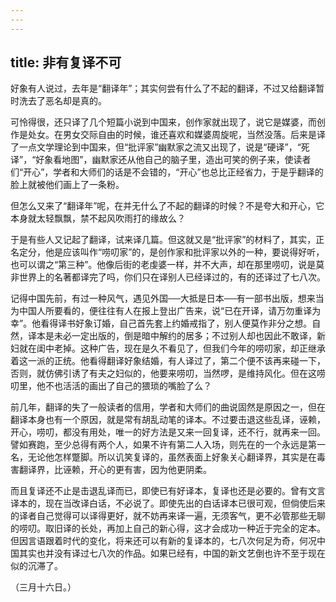 ```yaml
---
---
---
```

title: 非有复译不可
---



好象有人说过，去年是“翻译年”；其实何尝有什么了不起的翻译，不过又给翻译暂时洗去了恶名却是真的。

可怜得很，还只译了几个短篇小说到中国来，创作家就出现了，说它是媒婆，而创作是处女。在男女交际自由的时候，谁还喜欢和媒婆周旋呢，当然没落。后来是译了一点文学理论到中国来，但“批评家”幽默家之流又出现了，说是“硬译”，“死译”，“好象看地图”，幽默家还从他自己的脑子里，造出可笑的例子来，使读者们“开心”，学者和大师们的话是不会错的，“开心”也总比正经省力，于是乎翻译的脸上就被他们画上了一条粉。

但怎么又来了“翻译年”呢，在并无什么了不起的翻译的时候？不是夸大和开心，它本身就太轻飘飘，禁不起风吹雨打的缘故么？

于是有些人又记起了翻译，试来译几篇。但这就又是“批评家”的材料了，其实，正名定分，他是应该叫作“唠叨家”的，是创作家和批评家以外的一种，要说得好听，也可以谓之“第三种”。他像后街的老虔婆一样，并不大声，却在那里唠叨，说是莫非世界上的名著都译完了吗，你们只在译别人已经译过的，有的还译过了七八次。

记得中国先前，有过一种风气，遇见外国──大抵是日本──有一部书出版，想来当为中国人所要看的，便往往有人在报上登出广告来，说“已在开译，请万勿重译为幸”。他看得译书好象订婚，自己首先套上约婚戒指了，别人便莫作非分之想。自然，译本是未必一定出版的，倒是暗中解约的居多；不过别人却也因此不敢译，新妇就在闺中老掉。这种广告，现在是久不看见了，但我们今年的唠叨家，却正继承着这一派的正统。他看得翻译好象结婚，有人译过了，第二个便不该再来碰一下，否则，就仿佛引诱了有夫之妇似的，他要来唠叨，当然啰，是维持风化。但在这唠叨里，他不也活活的画出了自己的猥琐的嘴脸了么？

前几年，翻译的失了一般读者的信用，学者和大师们的曲说固然是原因之一，但在翻译本身也有一个原因，就是常有胡乱动笔的译本。不过要击退这些乱译，诬赖，开心，唠叨，都没有用处，唯一的好方法是又来一回复译，还不行，就再来一回。譬如赛跑，至少总得有两个人，如果不许有第二人入场，则先在的一个永远是第一名，无论他怎样蹩脚。所以讥笑复译的，虽然表面上好象关心翻译界，其实是在毒害翻译界，比诬赖，开心的更有害，因为他更阴柔。

而且复译还不止是击退乱译而已，即使已有好译本，复译也还是必要的。曾有文言译本的，现在当改译白话，不必说了。即使先出的白话译本已很可观，但倘使后来的译者自己觉得可以译得更好，就不妨再来译一遍，无须客气，更不必管那些无聊的唠叨。取旧译的长处，再加上自己的新心得，这才会成功一种近于完全的定本。但因言语跟着时代的变化，将来还可以有新的复译本的，七八次何足为奇，何况中国其实也并没有译过七八次的作品。如果已经有，中国的新文艺倒也许不至于现在似的沉滞了。

（三月十六日。）